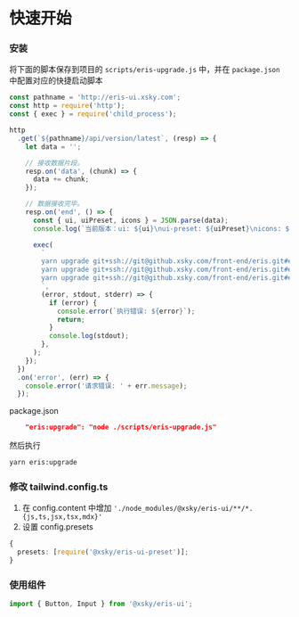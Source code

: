 # 快速开始

### 安装

将下面的脚本保存到项目的 `scripts/eris-upgrade.js` 中，并在 `package.json` 中配置对应的快捷启动脚本

```javascript
const pathname = 'http://eris-ui.xsky.com';
const http = require('http');
const { exec } = require('child_process');

http
  .get(`${pathname}/api/version/latest`, (resp) => {
    let data = '';

    // 接收数据片段。
    resp.on('data', (chunk) => {
      data += chunk;
    });

    // 数据接收完毕。
    resp.on('end', () => {
      const { ui, uiPreset, icons } = JSON.parse(data);
      console.log(`当前版本：ui: ${ui}\nui-preset: ${uiPreset}\nicons: ${icons}`);

      exec(
        `
        yarn upgrade git+ssh://git@github.xsky.com/front-end/eris.git#eris-icons-v${icons}-gitpkg
        yarn upgrade git+ssh://git@github.xsky.com/front-end/eris.git#eris-ui-v${ui}-gitpkg
        yarn upgrade git+ssh://git@github.xsky.com/front-end/eris.git#eris-ui-preset-v${uiPreset}-gitpkg
        `,
        (error, stdout, stderr) => {
          if (error) {
            console.error(`执行错误: ${error}`);
            return;
          }
          console.log(stdout);
        },
      );
    });
  })
  .on('error', (err) => {
    console.error('请求错误: ' + err.message);
  });
```

package.json

```JSON
    "eris:upgrade": "node ./scripts/eris-upgrade.js"
```

然后执行

```bash
yarn eris:upgrade
```

### 修改 tailwind.config.ts

1. 在 config.content 中增加 `'./node_modules/@xsky/eris-ui/**/*.{js,ts,jsx,tsx,mdx}'`
2. 设置 config.presets

```ts
{
  presets: [require('@xsky/eris-ui-preset')];
}
```


### 使用组件

```ts
import { Button, Input } from '@xsky/eris-ui';
```

